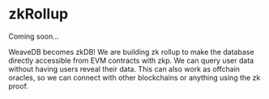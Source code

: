 
# zkRollup

<Callout type="info" emoji="🚀">
Coming soon...
</Callout>

WeaveDB becomes zkDB! We are building zk rollup to make the database directly accessible from EVM contracts with zkp. We can query user data without having users reveal their data. This can also work as offchain oracles, so we can connect with other blockchains or anything using the zk proof.